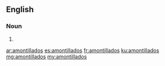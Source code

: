 ==English==

===Noun===
{{head|en|plural}}

# {{plural of|amontillado|lang=en}}

[[ar:amontillados]]
[[es:amontillados]]
[[fr:amontillados]]
[[ku:amontillados]]
[[mg:amontillados]]
[[my:amontillados]]